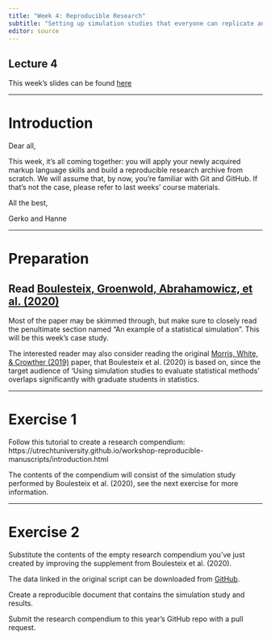 ```yaml
---
title: "Week 4: Reproducible Research"
subtitle: "Setting up simulation studies that everyone can replicate and reproduce"
editor: source
---
```


::: callout-tip
## Lecture 4
This week's slides can be found [here](../slides/lec-4.qmd)
:::

---

# Introduction 

Dear all, 

This week, it's all coming together: you will apply your newly acquired markup language skills and build a reproducible research archive from scratch. We will assume that, by now, you're familiar with Git and GitHub. If that's not the case, please refer to last weeks' course materials.

All the best, 

Gerko and Hanne

---

# Preparation

## Read [Boulesteix, Groenwold, Abrahamowicz, et al. (2020)](https://doi.org/10.1136/bmjopen-2020-039921) 

Most of the paper may be skimmed through, but make sure to closely read the penultimate section named "An example of a statistical simulation". This will be this week's case study.

The interested reader may also consider reading the original [Morris, White, & Crowther (2019)](https://doi.org/10.1002/sim.8086) paper, that Boulesteix et al. (2020) is based on, since the target audience of 'Using simulation studies to evaluate statistical methods' overlaps significantly with graduate students in statistics.

<!-- <iframe width="560" height="315" src="https://www.youtube-nocookie.com/embed/EbAAmrB0luA?si=i9kFFtDJ7T_XlGI3" title="YouTube video player" frameborder="0" allow="accelerometer; autoplay; clipboard-write; encrypted-media; gyroscope; picture-in-picture; web-share" allowfullscreen></iframe> -->

<!-- ## Browse the `Quarto` website -->
<!-- The people at `Posit` have designed [this awesome companion website](https://quarto.org/docs/guide/) that details pretty much everything `Quarto`. Have a look around and remember this source when you're in need of some additional functionality. Much of what you can do with `Quarto` is detailed here.  -->

---

# Exercise 1

Follow this tutorial to create a research compendium: https://utrechtuniversity.github.io/workshop-reproducible-manuscripts/introduction.html 

The contents of the compendium will consist of the simulation study performed by Boulesteix et al. (2020), see the next exercise for more information.
<!-- Bring this presentation to the next class -->

---

# Exercise 2

Substitute the contents of the empty research compendium you've just created by improving the supplement from Boulesteix et al. (2020).

The data linked in the original script can be downloaded from [GitHub](https://github.com/gerkovink/markup/tree/103a043c575ad6600bd40ffbda923db776d94611/documents/week-4/raw_data).

Create a reproducible document that contains the simulation study and results.

<!-- The document should include the following statistics: -->

<!--  - absolute bias -->
<!--  - standard error -->
<!--  - lower bound of the 95% confidence interval -->
<!--  - upper bound of the 95% confidence interval -->

Submit the research compendium to this year's GitHub repo with a pull request. 